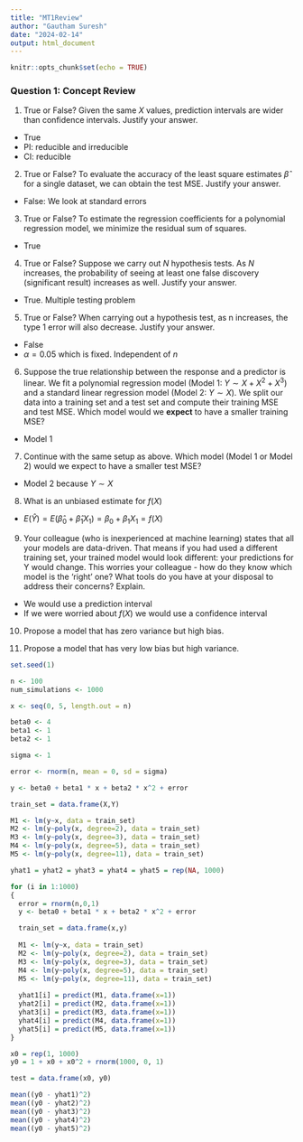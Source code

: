 ```yaml
---
title: "MT1Review"
author: "Gautham Suresh"
date: "2024-02-14"
output: html_document
---
```


```r
knitr::opts_chunk$set(echo = TRUE)
```


### Question 1: Concept Review

1. True or False? Given the same $X$ values, prediction intervals are wider than confidence
intervals. Justify your answer.
  
  - True
  - PI: reducible and irreducible
  - CI: reducible

2. True or False? To evaluate the accuracy of the least square estimates $\hat{\beta}$ for a single dataset, we can obtain the test MSE. Justify your answer.

  - False: We look at standard errors

3. True or False? To estimate the regression coefficients for a polynomial regression model, we minimize the residual sum of squares.
  
  - True

4. True or False? Suppose we carry out $N$ hypothesis tests. As $N$ increases, the probability of seeing at least one false discovery (significant result) increases as well. Justify your answer.

  - True. Multiple testing problem

5. True or False? When carrying out a hypothesis test, as n increases, the type 1 error will also decrease. Justify your answer.

  - False
  - $\alpha = 0.05$ which is fixed. Independent of $n$

6. Suppose the true relationship between the response and a predictor is linear. We fit a polynomial regression model (Model 1: $Y \sim X + X^2 + X^3$) and a standard linear regression model (Model 2: $Y \sim X$). We split our data into a training set and a test set and compute their training MSE and test MSE. Which model would we **expect** to have a smaller training MSE?

  - Model 1
  
7. Continue with the same setup as above. Which model (Model 1 or Model 2) would we expect
to have a smaller test MSE?

  - Model 2 because $Y \sim X$
  
8. What is an unbiased estimate for $f(X)$

  - $E(\hat{Y}) = E(\hat{\beta}_0 + \hat{\beta}_1X_1) = \beta_0 + \beta_1X_1 = f(X)$

9. Your colleague (who is inexperienced at machine learning) states that all your models are
data-driven. That means if you had used a different training set, your trained model would
look different: your predictions for Y would change. This worries your colleague - how do
they know which model is the ‘right’ one? What tools do you have at your disposal to address
their concerns? Explain.

  - We would use a prediction interval
  - If we were worried about $f(X)$ we would use a confidence interval

10. Propose a model that has zero variance but high bias.

11. Propose a model that has very low bias but high variance.
  
  
  


```r
set.seed(1)

n <- 100
num_simulations <- 1000

x <- seq(0, 5, length.out = n)

beta0 <- 4
beta1 <- 1
beta2 <- 1

sigma <- 1

error <- rnorm(n, mean = 0, sd = sigma)

y <- beta0 + beta1 * x + beta2 * x^2 + error

train_set = data.frame(X,Y)

M1 <- lm(y~x, data = train_set)
M2 <- lm(y~poly(x, degree=2), data = train_set)
M3 <- lm(y~poly(x, degree=3), data = train_set)
M4 <- lm(y~poly(x, degree=5), data = train_set)
M5 <- lm(y~poly(x, degree=11), data = train_set)

yhat1 = yhat2 = yhat3 = yhat4 = yhat5 = rep(NA, 1000)

for (i in 1:1000)
{
  error = rnorm(n,0,1)
  y <- beta0 + beta1 * x + beta2 * x^2 + error

  train_set = data.frame(x,y)
  
  M1 <- lm(y~x, data = train_set)
  M2 <- lm(y~poly(x, degree=2), data = train_set)
  M3 <- lm(y~poly(x, degree=3), data = train_set)
  M4 <- lm(y~poly(x, degree=5), data = train_set)
  M5 <- lm(y~poly(x, degree=11), data = train_set)
  
  yhat1[i] = predict(M1, data.frame(x=1))
  yhat2[i] = predict(M2, data.frame(x=1))
  yhat3[i] = predict(M3, data.frame(x=1))
  yhat4[i] = predict(M4, data.frame(x=1))
  yhat5[i] = predict(M5, data.frame(x=1))
}

x0 = rep(1, 1000)
y0 = 1 + x0 + x0^2 + rnorm(1000, 0, 1)

test = data.frame(x0, y0)

mean((y0 - yhat1)^2)
mean((y0 - yhat2)^2)
mean((y0 - yhat3)^2)
mean((y0 - yhat4)^2)
mean((y0 - yhat5)^2)


```

```r

```

